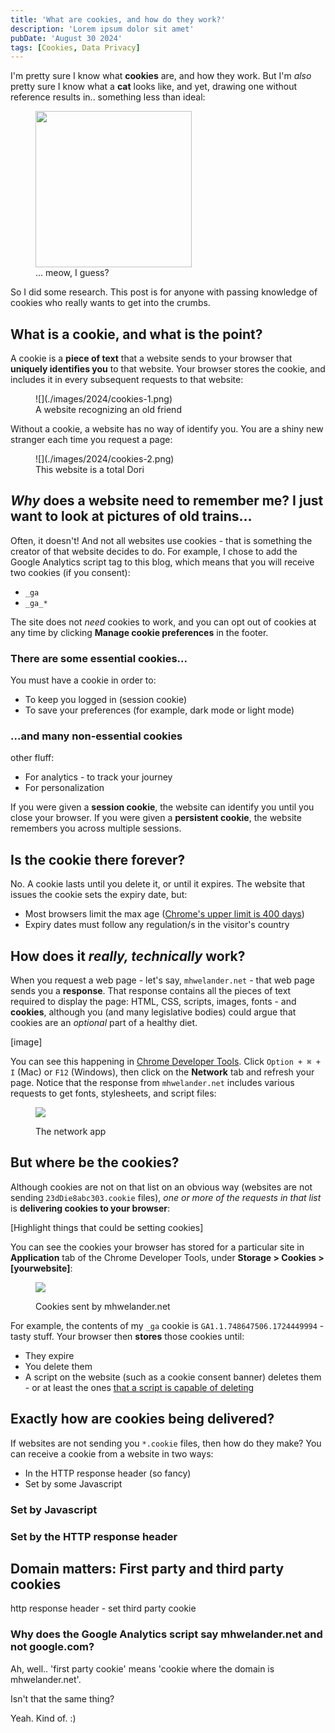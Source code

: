 ```yaml
---
title: 'What are cookies, and how do they work?'
description: 'Lorem ipsum dolor sit amet'
pubDate: 'August 30 2024'
tags: [Cookies, Data Privacy]
---
```


I'm pretty sure I know what **cookies** are, and how they work. But I'm _also_ pretty sure I know what a **cat** looks like, and yet, drawing one without reference results in.. something less than ideal:

<figure class="centerFig">

<img src="https://preview.redd.it/im-bored-and-wanna-draw-some-bad-cats-v0-0ftw4kjoot3c1.jpeg?width=832&format=pjpg&auto=webp&s=5349501f644bb26c0369270c97225a4d1bd0c796" width="250" />

<figCaption>... meow, I guess?</figCaption>
</figure>

So I did some research. This post is for anyone with passing knowledge of cookies who really wants to get into the crumbs.

## What is a cookie, and what is the point?

A cookie is a **piece of text** that a website sends to your browser that **uniquely identifies you** to that website. Your browser stores the cookie, and includes it in every subsequent requests to that website:

<figure class="centerFig">
![](./images/2024/cookies-1.png)
<figCaption>A website recognizing an old friend</figCaption>
</figure>

Without a cookie, a website has no way of identify you. You are a shiny new stranger each time you request a page:

<figure class="centerFig">
![](./images/2024/cookies-2.png)
<figCaption>This website is a total Dori</figCaption>
</figure>

## _Why_ does a website need to remember me? I just want to look at pictures of old trains...

Often, it doesn't! And not all websites use cookies - that is something the creator of that website decides to do. For example, I chose to add the Google Analytics script tag to this blog, which means that you will receive two cookies (if you consent):

* `_ga`
* `_ga_*` 

The site does not _need_ cookies to work, and you can opt out of cookies at any time by clicking **Manage cookie preferences** in the footer.

### There are some essential cookies...

You must have a cookie in order to:

* To keep you logged in (session cookie)
* To save your preferences (for example, dark mode or light mode)

### ...and many non-essential cookies

other fluff:

* For analytics - to track your journey
* For personalization

If you were given a **session cookie**, the website can identify you until you close your browser. If you were given a **persistent cookie**, the website remembers you across multiple sessions.

## Is the cookie there forever?

No. A cookie lasts until you delete it, or until it expires. The website that issues the cookie sets the expiry date, but:

* Most browsers limit the max age ([Chrome's upper limit is 400 days](https://developer.chrome.com/blog/cookie-max-age-expires))
* Expiry dates must follow any regulation/s in the visitor's country

## How does it _really, technically_ work?

When you request a web page - let's say, `mhwelander.net` - that web page sends you a **response**. That response contains all the pieces of text required to display the page: HTML, CSS, scripts, images, fonts - and **cookies**, although you (and many legislative bodies) could argue that cookies are an _optional_ part of a healthy diet.

[image]

You can see this happening in [Chrome Developer Tools](https://developer.chrome.com/docs/devtools). Click `Option + ⌘ + I` (Mac) or `F12` (Windows), then click on the **Network** tab and refresh your page. Notice that the response from `mhwelander.net` includes various requests to get fonts, stylesheets, and script files:

<figure class="centerFig">

![](./images/2024/network-request.png)

<figCaption>The network app</figCaption>
</figure>

## But where be the cookies?

Although cookies are not on that list on an obvious way (websites are not sending `23dDie8abc303.cookie` files), _one or more of the requests in that list_ is **delivering cookies to your browser**:

[Highlight things that could be setting cookies]

 You can see the cookies your browser has stored for a particular site in **Application** tab of the Chrome Developer Tools, under **Storage > Cookies > [yourwebsite]**:

<figure class="centerFig">

![](./images/2024/application-cookies.png)

<figCaption>Cookies sent by mhwelander.net</figCaption>
</figure>

For example, the contents of my `_ga` cookie is `GA1.1.748647506.1724449994` - tasty stuff. Your browser then **stores** those cookies until:

* They expire
* You delete them
* A script on the website (such as a cookie consent banner) deletes them - or at least the ones [that a script is capable of deleting](#)

## Exactly how are cookies being delivered?

If websites are not sending you `*.cookie` files, then how do they make? You can receive a cookie from a website in two ways:

* In the HTTP response header (so fancy)
* Set by some Javascript

### Set by Javascript

### Set by the HTTP response header

## Domain matters: First party and third party cookies

http response header - set third party cookie

### Why does the Google Analytics script say mhwelander.net and not google.com?

Ah, well.. 'first party cookie' means 'cookie where the domain is mhwelander.net'. 

Isn't that the same thing?

Yeah. Kind of. :) 
